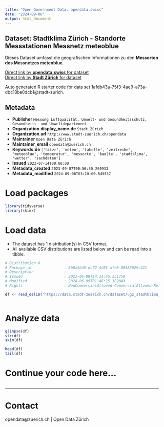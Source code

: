 ```yaml
---
title: "Open Government Data, opendata.swiss"
date: "2024-09-06"
output: html_document
---
```


## Dataset: Stadtklima Zürich - Standorte Messstationen Messnetz meteoblue


Dieses Dataset umfasst die geografischen Informationen zu den **Messorten des Messnetzes meteoblue**.


[Direct link by **opendata.swiss** for dataset](https://opendata.swiss/de/dataset/stadtklima-zurich-standorte-messstationen-messnetz-meteoblue)<br>
[Direct link by **Stadt Zürich** for dataset](https://data.stadt-zuerich.ch/dataset/ugz_stadtklima_zuerich_messorte_messnetz_meteoblue)

Auto generated R starter code for data set 1afdb43a-75f3-4ae9-a73a-dbc18be0dcb1@stadt-zurich.

## Metadata

- **Publisher** `Messung Luftqualität, Umwelt- und Gesundheitsschutz, Gesundheits- und Umweltdepartement`
- **Organization.display_name.de** `Stadt Zürich`
- **Organization.url** `http://www.stadt-zuerich.ch/opendata`
- **Maintainer** `Open Data Zürich`
- **Maintainer_email** `opendata@zuerich.ch`
- **Keywords.de** `['hitze', 'meteo', 'tabelle', 'zeitreihe', 'meteoblue', 'temperatur', 'messorte', 'kaelte', 'stadtklima', 'wetter', 'sachdaten']`
- **Issued** `2023-07-14T00:00:00`
- **Metadata_created** `2023-09-07T00:56:50.260933`
- **Metadata_modified** `2024-09-06T03:10:00.545537`


# Load packages

```r

library(tidyverse)
library(skimr)

```

# Load data

-   The dataset has 1 distribution(s) in CSV format.
-   All available CSV distributions are listed below and can be read into a tibble.

```r

# Distribution 0
# Package_id               : 6b0a9bd6-dc72-4d81-afe6-88486629c421
# Description              : 
# Issued                   : 2023-06-09T14:11:46.351750
# Modified                 : 2024-06-09T01:46:25.382043
# Rights                   : NonCommercialAllowed-CommercialAllowed-ReferenceNotRequired

df <- read_delim('https://data.stadt-zuerich.ch/dataset/ugz_stadtklima_zuerich_messorte_messnetz_meteoblue/download/ugz_stadtklima_zuerich_messorte_messnetz_meteoblue.csv')



```

# Analyze data

```r

glimpse(df)
str(df)
skim(df)

head(df)
tail(df)

```

# Continue your code here...

```r

```

------------------------------------------------------------------------

# Contact

opendata@zuerich.ch | Open Data Zürich
